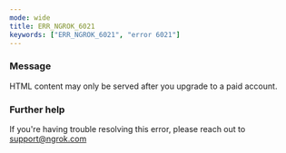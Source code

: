 ```yaml
---
mode: wide
title: ERR_NGROK_6021
keywords: ["ERR_NGROK_6021", "error 6021"]
---
```


### Message

HTML content may only be served after you upgrade to a paid account.

### Further help

If you're having trouble resolving this error, please reach out to [support@ngrok.com](mailto:support@ngrok.com?subject=Help%20with%20ERR_NGROK_6021)
